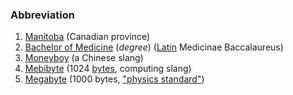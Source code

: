 ===Abbreviation===
#[[Manitoba]] (Canadian province)
#[[Bachelor of Medicine]] (''degree'') ([[Latin]] Medicinae Baccalaureus)
#[[Moneyboy]] (a Chinese slang)
#[[Mebibyte]] (1024 [[bytes]], computing slang)
#[[Megabyte]] (1000 bytes, [http://physics.nist.gov/cuu/Units/binary.html "physics standard"])
